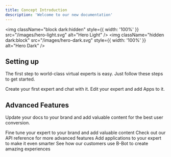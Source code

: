 ```yaml
---
title: Concept Introduction
description: 'Welcome to our new documentation'
---
```


<img
  className="block dark:hidden"
  style={{ width: '100%' }}
  src="/images/hero-light.svg"
  alt="Hero Light"
/>
<img
  className="hidden dark:block"
  src="/images/hero-dark.svg"
  style={{ width: '100%' }}
  alt="Hero Dark"
/>

## Setting up

The first step to world-class virtual experts is easy. Just follow these steps to get started.

<CardGroup cols={2}>
  <Card
    title="Create Your Expert"
    icon="plus"
    href="/essentials/create-expert"
  >
    Create your first expert and chat with it.
  </Card>
    <Card
      title="Edit Your Expert"
      icon="pen-to-square"
      href="/essentials/edit-expert"
    >
      Edit your expert and add Apps to it.
    </Card>
</CardGroup>

## Advanced Features

Update your docs to your brand and add valuable content for the best user conversion.

<CardGroup cols={2}>
  <Card
    title="Fine tune your Virtual Expert"
    icon="palette"
    href="https://mintlify.com/docs/settings/global"
  >
    Fine tune your expert to your brand and add valuable content
  </Card>
  <Card
    title="API Reference"
    icon="code"
    href="/api-reference/introduction"
  >
    Check out our API reference for more advanced features
  </Card>
  <Card
    title="Add Applications"
    icon="screwdriver-wrench"
    href="https://mintlify.com/docs/components/accordion"
  >
    Add applications to your expert to make it even smarter
  </Card>
  <Card
    title="Get Inspired"
    icon="stars"
    href="https://mintlify.com/customers"
  >
    See how our customers use B-Bot to create amazing experiences
  </Card>
</CardGroup>
